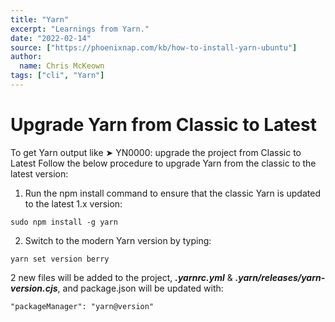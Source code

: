 ```yaml
---
title: "Yarn"
excerpt: "Learnings from Yarn."
date: "2022-02-14"
source: ["https://phoenixnap.com/kb/how-to-install-yarn-ubuntu"]
author:
  name: Chris McKeown
tags: ["cli", "Yarn"]
---
```


# Upgrade Yarn from Classic to Latest

To get Yarn output like ➤ YN0000: upgrade the project from Classic to Latest
Follow the below procedure to upgrade Yarn from the classic to the latest version:

1. Run the npm install command to ensure that the classic Yarn is updated to the latest 1.x version:

```
sudo npm install -g yarn
```

2. Switch to the modern Yarn version by typing:

```
yarn set version berry
```

2 new files will be added to the project, **_.yarnrc.yml_** & **_.yarn/releases/yarn-version.cjs_**, and package.json will be updated with:

```
"packageManager": "yarn@version"
```
